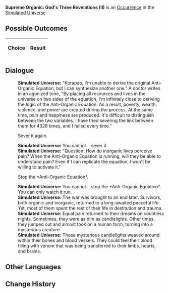 {{Simulated Universe Event Infobox
|title         = Supreme Organic: God's Three Revelations (II)
|image         = Trailblaze Secret 11.png
|type          =
|domains_su    = 
|domains_ext   = 
|domains_swarm = 
|domains_gng   = 
|requirements  =
|prev          = {{tx}}
|next          = {{tx}}
|indexRewards  =
|characters    = 
}}
'''Supreme Organic: God's Three Revelations (II)''' is an [[Simulated Universe/Occurrence|Occurrence]] in the [[Simulated Universe]].

==Possible Outcomes==
{| class="article-table"
!Choice
!Result

|}

<!--
==Gameplay Notes==

-->
==Dialogue==
{{Dialogue Start}}
:'''Simulated Universe:''' "Korapao, I'm unable to derive the original Anti-Organic Equation, but I can synthesize another one." A doctor writes in an agonized tone, "By placing all resources and lives in the universe on two sides of the equation, I'm infinitely close to deriving the logic of the Anti-Organic Equation. As a result, poverty, wealth, violence, and power are created during the process. At the same time, pain and happiness are produced. It's difficult to distinguish between the two variables. I have tried severing the link between them for 4328 times, and I failed every time."
:{{DIcon|Arrow}} Sever it again.
:'''Simulated Universe:''' You cannot... sever it.
:'''Simulated Universe:''' "Question: How do inorganic lives perceive pain? When the Anti-Organic Equation is running, will they be able to understand pain? Even if I can replicate the equation, I won't be willing to activate it."
:{{DIcon|Arrow}} Stop the *Anti-Organic Equation*.
:'''Simulated Universe:''' You cannot... stop the *Anti-Organic Equation*. You can only watch it run.
:'''Simulated Universe:''' The war was brought to an end later. Survivors, both organic and inorganic, returned to a long-awaited peaceful life. Yet, most of them spent the rest of their life in destitution and trauma.
:'''Simulated Universe:''' Equal pain returned to their dreams on countless nights. Sometimes, they were as dim as candlelights. Other times, they jumped out and almost took on a human form, turning into a mysterious creature.
:'''Simulated Universe:''' Those mysterious candlelights weaved around within their bones and blood vessels. They could feel their blood filling with venom that was being transferred to their limbs, hearts, and brains.
{{Dialogue End}}

==Other Languages==
{{Other Languages
|en   = Supreme Organic: God's Three Revelations (II)
|zhs  = 极致有机：「神的三个启示」•其二
|zht  = 極致有機：「神的三個啟示」•其二
|ja   = {{Rubi|有機|ゆうき}}の{{Rubi|極致|きょくち}}：「{{Rubi|神|かみ}}の{{Rubi|三|みっ}}つの{{Rubi|啓示|けいじ}}」・その2
|ko   = 궁극의 유기: 「신의 세 가지 계시」•2
|es   = Orgánico supremo: tres revelaciones divinas II
|fr   = Suprématie organique&nbsp;: Trois révélations (II)
|ru   = Высший органик: Три божественных откровения II
|th   = อินทรีย์ขั้นสุด: "คำใบ้ทั้งสามจากเทพเจ้า" (2)
|vi   = Hữu Cơ Tối Cao: 3 Gợi Ý Của Aeon 2
|de   = Organische Höchststufe: Drei göttliche Offenbarungen (II)
|id   = Organik Maksimal: "Tiga Petunjuk Dewa" (2)
|pt   = Orgânico Supremo: As Três Revelações de Deus (II)
}}

==Change History==
{{Change History|1.6}}
